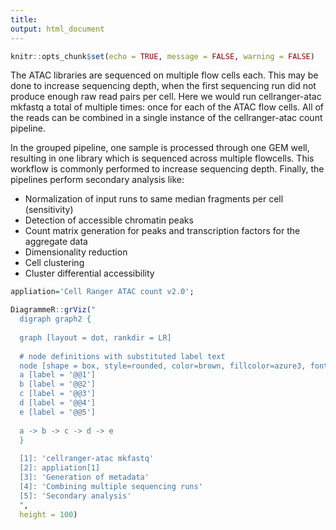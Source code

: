 ```yaml
---
title: 
output: html_document
---
```

 
```r
knitr::opts_chunk$set(echo = TRUE, message = FALSE, warning = FALSE)
```

The ATAC libraries are sequenced on multiple flow cells each. This may be done to increase sequencing depth, when the first sequencing run did not produce enough raw read pairs per cell. Here we would run cellranger-atac mkfastq a total of multiple times: once for each of the ATAC flow cells. All of the reads can be combined in a single instance of the cellranger-atac count pipeline. 

In the grouped pipeline, one sample is processed through one GEM well, resulting in one library which is sequenced across multiple flowcells. This workflow is commonly performed to increase sequencing depth. Finally, the pipelines perform secondary analysis like:

- Normalization of input runs to same median fragments per cell (sensitivity)
- Detection of accessible chromatin peaks
- Count matrix generation for peaks and transcription factors for the aggregate data
- Dimensionality reduction
- Cell clustering
- Cluster differential accessibility

```r
appliation='Cell Ranger ATAC count v2.0';

DiagrammeR::grViz("
  digraph graph2 {
  
  graph [layout = dot, rankdir = LR]
  
  # node definitions with substituted label text
  node [shape = box, style=rounded, color=brown, fillcolor=azure3, fontsize=25]
  a [label = '@@1']
  b [label = '@@2']
  c [label = '@@3']
  d [label = '@@4']
  e [label = '@@5']
  
  a -> b -> c -> d -> e
  }
  
  [1]: 'cellranger-atac mkfastq'
  [2]: appliation[1]
  [3]: 'Generation of metadata'
  [4]: 'Combining multiple sequencing runs'
  [5]: 'Secondary analysis'
  ",
  height = 100)
```


